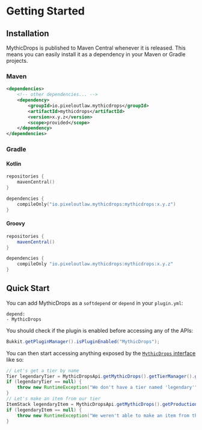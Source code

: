 # Getting Started

## Installation

MythicDrops is published to Maven Central whenever it is released. This means you can easily install it
as a dependency in your Maven or Gradle projects.

### Maven

```xml
<dependencies>
    <!-- other dependencies... -->
    <dependency>
        <groupId>io.pixeloutlaw.mythicdrops</groupId>
        <artifactId>mythicdrops</artifactId>
        <version>x.y.z</version>
        <scope>provided</scope>
    </dependency>
</dependencies>
```

### Gradle

#### Kotlin

```kotlin
repositories {
    mavenCentral()
}

dependencies {
    compileOnly("io.pixeloutlaw.mythicdrops:mythicdrops:x.y.z")
}
```

#### Groovy

```groovy
repositories {
    mavenCentral()
}

dependencies {
    compileOnly "io.pixeloutlaw.mythicdrops:mythicdrops:x.y.z"
}
```

## Quick Start

You can add MythicDrops as a `softdepend` or `depend` in your `plugin.yml`:
```
depend:
- MythicDrops
```

You should check if the plugin is enabled before accessing any of the APIs:
```java
Bukkit.getPluginManager().isPluginEnabled("MythicDrops");
```

You can then start accessing anything exposed by the [`MythicDrops` interface](https://javadoc.io/doc/io.pixeloutlaw.mythicdrops/mythicdrops/latest/com/tealcube/minecraft/bukkit/mythicdrops/api/MythicDrops.html) like so:

```java
// Let's get a tier by name
Tier legendaryTier = MythicDropsApi.getMythicDrops().getTierManager().getByName("legendary");
if (legendaryTier == null) {
    throw new RuntimeException("We don't have a tier named 'legendary'");
}
// Let's make an item from our tier
ItemStack legendaryItem = MythicDropsApi.getMythicDrops().getProductionLine().getTieredItemFactory().toItemStack(legendaryTier);
if (legendaryItem == null) {
    throw new RuntimeException("We weren't able to make an item from the 'legendary' tier");
}
```
